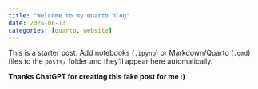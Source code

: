 ```yaml
---
title: "Welcome to my Quarto blog"
date: 2025-08-13
categories: [quarto, website]
---
```


This is a starter post. Add notebooks (`.ipynb`) or Markdown/Quarto (`.qmd`) files to the `posts/` folder and they'll appear here automatically.

**Thanks ChatGPT for creating this fake post for me :)**